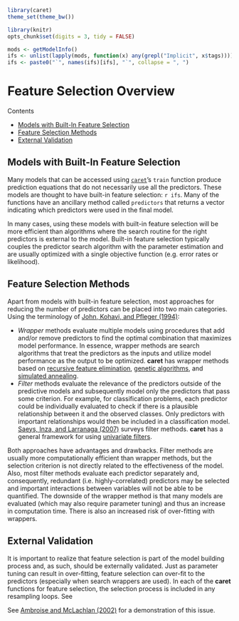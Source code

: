 ```r
library(caret)
theme_set(theme_bw())

library(knitr)
opts_chunk$set(digits = 3, tidy = FALSE)

mods <- getModelInfo()
ifs <- unlist(lapply(mods, function(x) any(grepl("Implicit", x$tags))))
ifs <- paste0("`", names(ifs)[ifs], "`", collapse = ", ")
```


# Feature Selection Overview

Contents

 - [Models with Built-In Feature Selection](#builtin)
 - [Feature Selection Methods](#methods)
 - [External Validation](#external)

<div id="builtin"></div>

## Models with Built-In Feature Selection

Many models that can be accessed using [`caret`](http://cran.r-project.org/web/packages/caret/index.html)'s `train` function produce prediction equations that do not necessarily use all the predictors. These models are thought to have built-in feature selection: `r ifs`. Many of the functions have an ancillary method called  `predictors` that returns a vector indicating which predictors were used in the final model.

In many cases, using these models with built-in feature selection will be more efficient than algorithms where the search routine for the right predictors is external to the model. Built-in feature selection typically couples the predictor search algorithm with the parameter estimation and are usually optimized with a single objective function (e.g. error rates or likelihood).

<div id="methods"> </div>

## Feature Selection Methods

Apart from models with built-in feature selection, most approaches for reducing the number of predictors can be placed into two main categories. Using the terminology of [John, Kohavi, and Pfleger (1994)](http://scholar.google.com/scholar?q=%22Irrelevant+Features+and+the+Subset+Selection+Problem):

 - *Wrapper* methods evaluate multiple models using procedures that add and/or remove predictors to find the optimal combination that maximizes model performance. In essence, wrapper methods are search algorithms that treat the predictors as the inputs and utilize model performance as the output to be optimized. **caret** has wrapper methods based on [recursive feature elimination](recursive-feature-elimination.html), [genetic algorithms](feature-selection-using-genetic-algorithms.html), and [simulated annealing](feature-selection-using-simulated-annealing.html).
 - *Filter* methods evaluate the relevance of the predictors outside of the predictive models and subsequently model only the predictors that pass some criterion. For example, for classification problems, each predictor could be individually evaluated to check if there is a plausible relationship between it and the observed classes. Only predictors with important relationships would then be included in a classification model. [Saeys, Inza, and Larranaga (2007)](http://scholar.google.com/scholar?q=%22A+review+of+feature+selection+techniques+in+bioinformatics) surveys filter methods. **caret** has a general framework for using [univariate filters](feature-selection-using-univariate-filters.html).

Both approaches have advantages and drawbacks. Filter methods are usually more computationally efficient than wrapper methods, but the selection criterion is not directly related to the effectiveness of the model. Also, most filter methods evaluate each predictor separately and, consequently, redundant (i.e. highly-correlated) predictors may be selected and important interactions between variables will not be able to be quantified. The downside of the wrapper method is that many models are evaluated (which may also require parameter tuning) and thus an increase in computation time. There is also an increased risk of over-fitting with wrappers.

<div id="external"></div>

## External Validation

It is important to realize that feature selection is part of the model building process and, as such, should be externally validated. Just as parameter tuning can result in over-fitting, feature selection can over-fit to the predictors (especially when search wrappers are used). In each of the **caret** functions for feature selection, the selection process is included in any resampling loops. See

See [Ambroise and McLachlan (2002)](http://scholar.google.com/scholar?q=%22Selection+bias+in+gene+extraction+on+t e+basis+of+microarray+gene-expression+data) for a demonstration of this issue.
